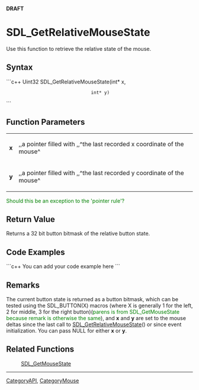 <!-- pragma section-numbers off -->
<!-- pragma disable-camelcase -->
'''DRAFT'''

= SDL_GetRelativeMouseState =
Use this function to retrieve the relative state of the mouse.


== Syntax ==
```c++
Uint32 SDL_GetRelativeMouseState(int* x,
                                 int* y)
```

== Function Parameters ==
{|
|'''x'''
|,,a pointer filled with ,,^the last recorded x coordinate of the mouse^
|-
|'''y'''
|,,a pointer filled with ,,^the last recorded y coordinate of the mouse^
|}

<span style="color: green;">Should this be an exception to the 'pointer rule'?</span>

== Return Value ==
Returns a 32 bit button bitmask of the relative button state.

== Code Examples ==
```c++
You can add your code example here
```

== Remarks ==
The current button state is returned as a button bitmask, which can be tested using the SDL_BUTTON(X) macros (where X is generally 1 for the left, 2 for middle, 3 for the right button)(<span style="color: green;">parens is from SDL_GetMouseState because remark is otherwise the same</span>), and '''x''' and '''y''' are set to the mouse deltas since the last call to [[SDL_GetRelativeMouseState]]() or since event initialization. You can pass NULL for either '''x''' or '''y'''.

== Related Functions ==
:[[SDL_GetMouseState]]

----
[[CategoryAPI]], [[CategoryMouse]]
